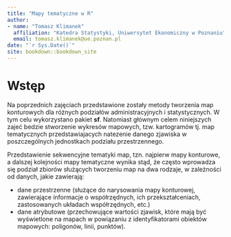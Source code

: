 ```yaml
--- 
title: "Mapy tematyczne w R"
author: 
- name: "Tomasz Klimanek"
  affiliation: "Katedra Statystyki, Uniwersytet Ekonomiczny w Poznaniu"
  email: tomasz.klimanek@ue.poznan.pl
date: "`r Sys.Date()`"
site: bookdown::bookdown_site
---
```


# Wstęp {-}

Na poprzednich zajęciach przedstawione zostały metody tworzenia map konturowych dla różnych podziałów administracyjnych i statystycznych. W tym celu wykorzystano pakiet **sf**. Natomiast głównym celem niniejszych zajeć bedzie stworzenie wykresów mapowych, tzw. kartogramów tj. map tematycznych przedstawiajacych natezenie danego zjawiska w poszczególnych jednostkach podziału przestrzennego.

Przedstawienie sekwencyjne tematyki map, tzn. najpierw mapy konturowe, a dalszej kolejności mapy tematyczne wynika stąd, że często wprowadza się podział zbiorów służących tworzeniu map na dwa rodzaje, w zależności od danych, jakie zawierają:

- dane przestrzenne (służące do narysowania mapy konturowej, zawierające informacje o\ współrzędnych, ich przekształceniach, zastosowanych układach współrzędnych, etc.)
- dane atrybutowe (przechowujące wartości zjawisk, które mają być wyświetlone na mapach w\ powiązaniu z identyfikatorami obiektów mapowych: poligonów, linii, punktów).